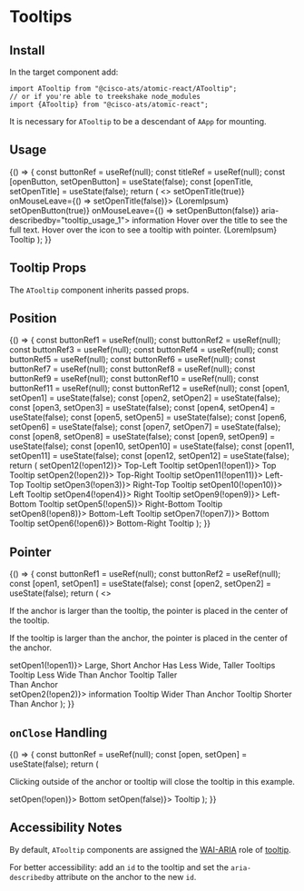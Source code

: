 


<Meta title="Components/Tooltips" component={ATooltip} />

# Tooltips

## Install

In the target component add:

```
import ATooltip from "@cisco-ats/atomic-react/ATooltip";
// or if you're able to treekshake node_modules
import {ATooltip} from "@cisco-ats/atomic-react";
```

It is necessary for `ATooltip` to be a descendant of `AApp` for mounting.

## Usage

<Preview>
  <Story name="usage-1">
    <YourComponent>
      {() => {
        const buttonRef = useRef(null);
        const titleRef = useRef(null);
        const [openButton, setOpenButton] = useState(false);
        const [openTitle, setOpenTitle] = useState(false);
        return (
          <>
            <APanel className="mt-10">
              <APanelHeader>
                <APanelTitle
                  ref={titleRef}
                  aria-describedby="tooltip_usage_2"
                  className="text-truncate"
                  onMouseEnter={() => setOpenTitle(true)}
                  onMouseLeave={() => setOpenTitle(false)}>
                  {LoremIpsum}
                </APanelTitle>
                <AButton
                  icon
                  tertiaryAlt
                  ref={buttonRef}
                  onMouseEnter={() => setOpenButton(true)}
                  onMouseLeave={() => setOpenButton(false)}
                  aria-describedby="tooltip_usage_1">
                  <AIcon>information</AIcon>
                </AButton>
              </APanelHeader>
              <APanelBody>
                Hover over the title to see the full text. Hover over the icon
                to see a tooltip with pointer.
              </APanelBody>
            </APanel>
            <ATooltip
              anchorRef={titleRef}
              id="tooltip_usage_2"
              open={openTitle}
              placement="top"
              style={{maxWidth: "50%"}}>
              {LoremIpsum}
            </ATooltip>
            <ATooltip
              anchorRef={buttonRef}
              id="tooltip_usage_1"
              open={openButton}
              placement="bottom-right"
              pointer>
              Tooltip
            </ATooltip>
          </>
        );
      }}
    </YourComponent>
  </Story>
</Preview>

## Tooltip Props

The `ATooltip` component inherits passed props.

<Props of={ATooltip} />

## Position

<Preview>
  <Story name="position-1">
    <YourComponent>
      {() => {
        const buttonRef1 = useRef(null);
        const buttonRef2 = useRef(null);
        const buttonRef3 = useRef(null);
        const buttonRef4 = useRef(null);
        const buttonRef5 = useRef(null);
        const buttonRef6 = useRef(null);
        const buttonRef7 = useRef(null);
        const buttonRef8 = useRef(null);
        const buttonRef9 = useRef(null);
        const buttonRef10 = useRef(null);
        const buttonRef11 = useRef(null);
        const buttonRef12 = useRef(null);
        const [open1, setOpen1] = useState(false);
        const [open2, setOpen2] = useState(false);
        const [open3, setOpen3] = useState(false);
        const [open4, setOpen4] = useState(false);
        const [open5, setOpen5] = useState(false);
        const [open6, setOpen6] = useState(false);
        const [open7, setOpen7] = useState(false);
        const [open8, setOpen8] = useState(false);
        const [open9, setOpen9] = useState(false);
        const [open10, setOpen10] = useState(false);
        const [open11, setOpen11] = useState(false);
        const [open12, setOpen12] = useState(false);
        return (
          <AContainer className="pa-6">
            <ARow>
              <ACol cols="2" />
              <ACol className="text-right">
                <AButton ref={buttonRef12} onClick={() => setOpen12(!open12)}>
                  Top-Left
                </AButton>
                <ATooltip
                  anchorRef={buttonRef12}
                  open={open12}
                  placement="top-left">
                  Tooltip
                </ATooltip>
              </ACol>
              <ACol className="text-center">
                <AButton ref={buttonRef1} onClick={() => setOpen1(!open1)}>
                  Top
                </AButton>
                <ATooltip anchorRef={buttonRef1} open={open1} placement="top">
                  Tooltip
                </ATooltip>
              </ACol>
              <ACol>
                <AButton ref={buttonRef2} onClick={() => setOpen2(!open2)}>
                  Top-Right
                </AButton>
                <ATooltip
                  anchorRef={buttonRef2}
                  open={open2}
                  placement="top-right">
                  Tooltip
                </ATooltip>
              </ACol>
              <ACol cols="2" />
            </ARow>
            <ARow>
              <ACol className="text-right">
                <AButton ref={buttonRef11} onClick={() => setOpen11(!open11)}>
                  Left-Top
                </AButton>
                <ATooltip
                  anchorRef={buttonRef11}
                  open={open11}
                  placement="left-top">
                  Tooltip
                </ATooltip>
              </ACol>
              <ACol cols="6" />
              <ACol>
                <AButton ref={buttonRef3} onClick={() => setOpen3(!open3)}>
                  Right-Top
                </AButton>
                <ATooltip
                  anchorRef={buttonRef3}
                  open={open3}
                  placement="right-top">
                  Tooltip
                </ATooltip>
              </ACol>
            </ARow>
            <ARow>
              <ACol className="text-right">
                <AButton ref={buttonRef10} onClick={() => setOpen10(!open10)}>
                  Left
                </AButton>
                <ATooltip
                  anchorRef={buttonRef10}
                  open={open10}
                  placement="left">
                  Tooltip
                </ATooltip>
              </ACol>
              <ACol cols="6" />
              <ACol>
                <AButton ref={buttonRef4} onClick={() => setOpen4(!open4)}>
                  Right
                </AButton>
                <ATooltip anchorRef={buttonRef4} open={open4} placement="right">
                  Tooltip
                </ATooltip>
              </ACol>
            </ARow>
            <ARow>
              <ACol className="text-right">
                <AButton ref={buttonRef9} onClick={() => setOpen9(!open9)}>
                  Left-Bottom
                </AButton>
                <ATooltip
                  anchorRef={buttonRef9}
                  open={open9}
                  placement="left-bottom">
                  Tooltip
                </ATooltip>
              </ACol>
              <ACol cols="6" />
              <ACol>
                <AButton ref={buttonRef5} onClick={() => setOpen5(!open5)}>
                  Right-Bottom
                </AButton>
                <ATooltip
                  anchorRef={buttonRef5}
                  open={open5}
                  placement="right-bottom">
                  Tooltip
                </ATooltip>
              </ACol>
            </ARow>
            <ARow>
              <ACol cols="2" />
              <ACol className="text-right">
                <AButton ref={buttonRef8} onClick={() => setOpen8(!open8)}>
                  Bottom-Left
                </AButton>
                <ATooltip
                  anchorRef={buttonRef8}
                  open={open8}
                  placement="bottom-left">
                  Tooltip
                </ATooltip>
              </ACol>
              <ACol className="text-center">
                <AButton ref={buttonRef7} onClick={() => setOpen7(!open7)}>
                  Bottom
                </AButton>
                <ATooltip
                  anchorRef={buttonRef7}
                  open={open7}
                  placement="bottom">
                  Tooltip
                </ATooltip>
              </ACol>
              <ACol>
                <AButton ref={buttonRef6} onClick={() => setOpen6(!open6)}>
                  Bottom-Right
                </AButton>
                <ATooltip
                  anchorRef={buttonRef6}
                  open={open6}
                  placement="bottom-right">
                  Tooltip
                </ATooltip>
              </ACol>
              <ACol cols="2" />
            </ARow>
          </AContainer>
        );
      }}
    </YourComponent>
  </Story>
</Preview>

## Pointer

<Preview>
  <Story name="pointer-1">
    <YourComponent>
      {() => {
        const buttonRef1 = useRef(null);
        const buttonRef2 = useRef(null);
        const [open1, setOpen1] = useState(false);
        const [open2, setOpen2] = useState(false);
        return (
          <>
            <p>
              If the anchor is larger than the tooltip, the pointer is placed in
              the center of the tooltip.
            </p>
            <p>
              If the tooltip is larger than the anchor, the pointer is placed in
              the center of the anchor.
            </p>
            <AButton
              secondary
              ref={buttonRef1}
              onClick={() => setOpen1(!open1)}>
              Large, Short Anchor Has Less Wide, Taller Tooltips
            </AButton>
            <ATooltip
              anchorRef={buttonRef1}
              open={open1}
              placement="bottom-left"
              pointer>
              Tooltip Less Wide Than Anchor
            </ATooltip>
            <ATooltip
              anchorRef={buttonRef1}
              open={open1}
              placement="right-top"
              pointer>
              Tooltip Taller
              <br />
              Than Anchor
            </ATooltip>
            <br />
            <AButton
              icon
              secondary
              ref={buttonRef2}
              className="mt-10 mb-6"
              onClick={() => setOpen2(!open2)}>
              <AIcon>information</AIcon>
            </AButton>
            <ATooltip
              anchorRef={buttonRef2}
              open={open2}
              placement="bottom-left"
              pointer>
              Tooltip Wider Than Anchor
            </ATooltip>
            <ATooltip
              anchorRef={buttonRef2}
              open={open2}
              placement="right-top"
              pointer>
              Tooltip Shorter Than Anchor
            </ATooltip>
          </>
        );
      }}
    </YourComponent>
  </Story>
</Preview>

## `onClose` Handling

<Preview>
  <Story name="onclose-1">
    <YourComponent>
      {() => {
        const buttonRef = useRef(null);
        const [open, setOpen] = useState(false);
        return (
          <AContainer fluid>
            <ARow>
              <ACol className="text-center">
                <p className="onclose-1__instruction">
                  Clicking outside of the anchor or tooltip will close the
                  tooltip in this example.
                </p>
                <AButton ref={buttonRef} onClick={() => setOpen(!open)}>
                  Bottom
                </AButton>
                <ATooltip
                  anchorRef={buttonRef}
                  open={open}
                  placement="bottom"
                  onClose={() => setOpen(false)}>
                  Tooltip
                </ATooltip>
              </ACol>
            </ARow>
          </AContainer>
        );
      }}
    </YourComponent>
  </Story>
</Preview>

## Accessibility Notes

By default, `ATooltip` components are assigned the [WAI-ARIA](https://www.w3.org/WAI/standards-guidelines/aria/) role of [tooltip](https://www.w3.org/TR/wai-aria/#tooltip).

For better accessibility: add an `id` to the tooltip and set the `aria-describedby` attribute on the anchor to the new `id`.
